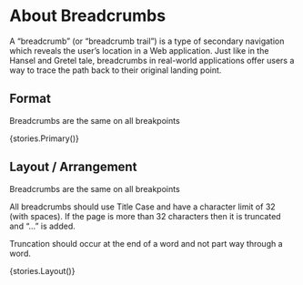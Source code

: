 
<Meta title="Components/Breadcrumbs" />

# About Breadcrumbs

A “breadcrumb” (or “breadcrumb trail”) is a type of secondary navigation which reveals the user’s location in a  Web application. Just like in the Hansel and Gretel tale, breadcrumbs in real-world applications offer users a way to trace the path back to their original landing point.

## Format

Breadcrumbs are the same on all breakpoints

<Story name='Primary' height='60px'>{stories.Primary()}</Story>

## Layout / Arrangement

Breadcrumbs are the same on all breakpoints

All breadcrumbs should use Title Case and have a character limit of 32 (with spaces). If the page is more than 32 characters then it is truncated and “…” is added.

Truncation should occur at the end of a word and not part way through a word.

<Story name='Layout' height='60px'>{stories.Layout()}</Story>
